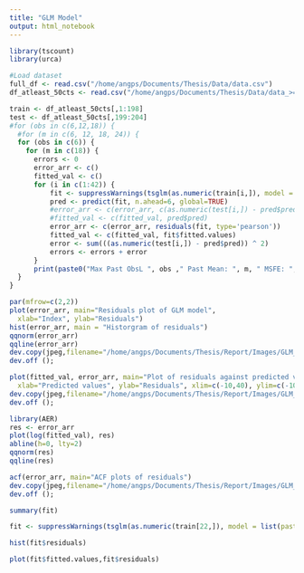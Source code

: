 ```yaml
---
title: "GLM Model"
output: html_notebook
---
```


```r
library(tscount)
library(urca)
```

```r
#Load dataset
full_df <- read.csv("/home/angps/Documents/Thesis/Data/data.csv")
df_atleast_50cts <- read.csv("/home/angps/Documents/Thesis/Data/data_>=50cts.csv")
```

```r
train <- df_atleast_50cts[,1:198]
test <- df_atleast_50cts[,199:204]
#for (obs in c(6,12,18)) {
  #for (m in c(6, 12, 18, 24)) {
  for (obs in c(6)) {
    for (m in c(18)) {
      errors <- 0
      error_arr <- c()
      fitted_val <- c()
      for (i in c(1:42)) {
          fit <- suppressWarnings(tsglm(as.numeric(train[i,]), model = list(past_obs = c(1:obs), past_mean = m), distr = "poisson"))
          pred <- predict(fit, n.ahead=6, global=TRUE)
          #error_arr <- c(error_arr, c(as.numeric(test[i,]) - pred$pred))
          #fitted_val <- c(fitted_val, pred$pred)
          error_arr <- c(error_arr, residuals(fit, type='pearson'))
          fitted_val <- c(fitted_val, fit$fitted.values)
          error <- sum(((as.numeric(test[i,]) - pred$pred)) ^ 2)
          errors <- errors + error
      }
      print(paste0("Max Past ObsL ", obs ," Past Mean: ", m, " MSFE: ", errors/6))
  }
}

```



```r
par(mfrow=c(2,2))
plot(error_arr, main="Residuals plot of GLM model", 
  xlab="Index", ylab="Residuals")
hist(error_arr, main = "Historgram of residuals")
qqnorm(error_arr)
qqline(error_arr)
dev.copy(jpeg,filename="/home/angps/Documents/Thesis/Report/Images/GLM_resids.jpg");
dev.off ();

```

```r
plot(fitted_val, error_arr, main="Plot of residuals against predicted values", 
  xlab="Predicted values", ylab="Residuals", xlim=c(-10,40), ylim=c(-10,40))
dev.copy(jpeg,filename="/home/angps/Documents/Thesis/Report/Images/GLM_resids_vs_fitted.jpg");
dev.off ();

```

```r
library(AER)
res <- error_arr
plot(log(fitted_val), res)
abline(h=0, lty=2)
qqnorm(res)
qqline(res)
```

```r
acf(error_arr, main="ACF plots of residuals")
dev.copy(jpeg,filename="/home/angps/Documents/Thesis/Report/Images/GLM_acf.jpg");
dev.off ();
```


```r
summary(fit)
```

```r
fit <- suppressWarnings(tsglm(as.numeric(train[22,]), model = list(past_obs = c(1:6), past_mean = 18), distr = "poisson"))
```

```r
hist(fit$residuals)
```

```r
plot(fit$fitted.values,fit$residuals)
```

